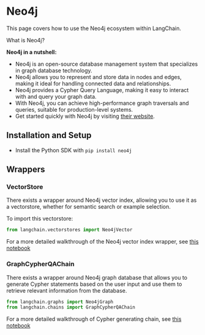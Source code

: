 # Neo4j

This page covers how to use the Neo4j ecosystem within LangChain.

What is Neo4j?

**Neo4j in a nutshell:**

- Neo4j is an open-source database management system that specializes in graph database technology.
- Neo4j allows you to represent and store data in nodes and edges, making it ideal for handling connected data and relationships.
- Neo4j provides a Cypher Query Language, making it easy to interact with and query your graph data.
- With Neo4j, you can achieve high-performance graph traversals and queries, suitable for production-level systems.
- Get started quickly with Neo4j by visiting [their website](https://neo4j.com/).

## Installation and Setup

- Install the Python SDK with `pip install neo4j`

## Wrappers

### VectorStore

There exists a wrapper around Neo4j vector index, allowing you to use it as a vectorstore,
whether for semantic search or example selection.

To import this vectorstore:

```python
from langchain.vectorstores import Neo4jVector
```

For a more detailed walkthrough of the Neo4j vector index wrapper, see [this notebook](/docs/integrations/vectorstores/neo4jvector.html)

### GraphCypherQAChain

There exists a wrapper around Neo4j graph database that allows you to generate Cypher statements based on the user input
and use them to retrieve relevant information from the database.

```python
from langchain.graphs import Neo4jGraph
from langchain.chains import GraphCypherQAChain
```

For a more detailed walkthrough of Cypher generating chain, see [this notebook](/docs/use_cases/graph/graph_cypher_qa.html)

